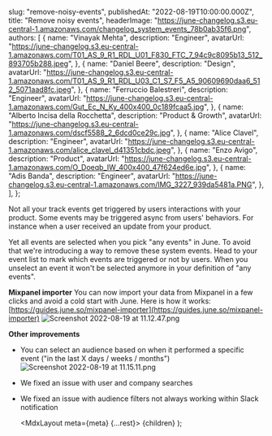 
  slug: "remove-noisy-events",
  publishedAt: "2022-08-19T10:00:00.000Z",
  title: "Remove noisy events",
  headerImage:
    "https://june-changelog.s3.eu-central-1.amazonaws.com/changelog_system_events_78b0ab35f6.png",
  authors: [
    {
      name: "Vinayak Mehta",
      description: "Engineer",
      avatarUrl:
        "https://june-changelog.s3.eu-central-1.amazonaws.com/T01_AS_9_R1_RDL_U01_F830_FTC_7_94c9c8095b13_512_893705b288.jpeg",
    },
    {
      name: "Daniel Beere",
      description: "Design",
      avatarUrl:
        "https://june-changelog.s3.eu-central-1.amazonaws.com/T01_AS_9_R1_RDL_U03_C1_S7_F5_A5_90609690daa6_512_5071aad8fc.jpeg",
    },
    {
      name: "Ferruccio Balestreri",
      description: "Engineer",
      avatarUrl:
        "https://june-changelog.s3.eu-central-1.amazonaws.com/Gut_Ec_N_Ky_400x400_0c189fcaa5.jpg",
    },
    {
      name: "Alberto Incisa della Rocchetta",
      description: "Product & Growth",
      avatarUrl:
        "https://june-changelog.s3.eu-central-1.amazonaws.com/dscf5588_2_6dcd0ce29c.jpg",
    },
    {
      name: "Alice Clavel",
      description: "Engineer",
      avatarUrl:
        "https://june-changelog.s3.eu-central-1.amazonaws.com/alice_clavel_d41351cbdc.jpeg",
    },
    {
      name: "Enzo Avigo",
      description: "Product",
      avatarUrl:
        "https://june-changelog.s3.eu-central-1.amazonaws.com/O_Doeqb_IW_400x400_47f624ed6e.jpg",
    },
    {
      name: "Adis Banda",
      description: "Engineer",
      avatarUrl:
        "https://june-changelog.s3.eu-central-1.amazonaws.com/IMG_3227_939da5481a.PNG",
    },
  ],
};

Not all your track events get triggered by users interactions with your product.
Some events may be triggered async from users' behaviors. For instance when a user received an update from your product.

Yet all events are selected when you pick "any events" in June. To avoid that we're introducing a way to remove these system events.
Head to your event list to mark which events are triggered or not by users. When you unselect an event it won't be selected anymore in your definition of "any events".

**Mixpanel importer**
You can now import your data from Mixpanel in a few clicks and avoid a cold start with June.
Here is how it works: [https://guides.june.so/mixpanel-importer](https://guides.june.so/mixpanel-importer)
![Screenshot 2022-08-19 at 11.12.47.png](https://june-changelog.s3.eu-central-1.amazonaws.com/Screenshot_2022_08_19_at_11_12_47_d0cee3af87.png)

**Other improvements**

- You can select an audience based on when it performed a specific event ("in the last X days / weeks / months")
  ![Screenshot 2022-08-19 at 11.15.11.png](https://june-changelog.s3.eu-central-1.amazonaws.com/Screenshot_2022_08_19_at_11_15_11_118ea7f141.png)
- We fixed an issue with user and company searches
- We fixed an issue with audience filters not always working within Slack notification

  <MdxLayout meta={meta} {...rest}>
    {children}
  </MdxLayout>
);
